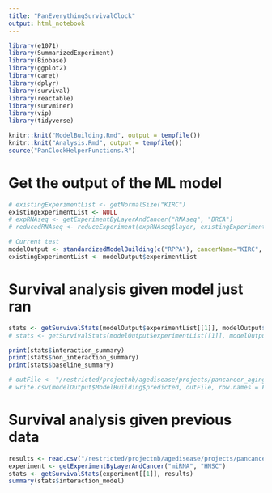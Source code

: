 ```yaml
---
title: "PanEverythingSurvivalClock"
output: html_notebook
---
```


```r
library(e1071) 
library(SummarizedExperiment)
library(Biobase)
library(ggplot2)
library(caret)
library(dplyr)
library(survival)
library(reactable)
library(survminer)
library(vip)
library(tidyverse)

knitr::knit("ModelBuilding.Rmd", output = tempfile())
knitr::knit("Analysis.Rmd", output = tempfile())
source("PanClockHelperFunctions.R")
```

# Get the output of the ML model
```r
# existingExperimentList <- getNormalSize("KIRC")
existingExperimentList <- NULL
# expRNAseq <- getExperimentByLayerAndCancer("RNAseq", "BRCA")
# reducedRNAseq <- reduceExperiment(expRNAseq$layer, existingExperimentList$RNAseq_Normal)

# Current test
modelOutput <- standardizedModelBuilding(c("RPPA"), cancerName="KIRC", methodNames=c("glmnet"), splitSize=1, seed=43, existingExperimentsList=existingExperimentList, iterationCount=1, applyBiasCorrection=FALSE, combiningNormal=FALSE)
existingExperimentList <- modelOutput$experimentList
```

# Survival analysis given model just ran
```r
stats <- getSurvivalStats(modelOutput$experimentList[[1]], modelOutput$ModelBuilding$predicted, applyBiasCorrection=FALSE, covariates_to_include=c("race"))
# stats <- getSurvivalStats(modelOutput$experimentList[[1]], modelOutput$ModelBuilding$predicted, applyBiasCorrection=TRUE)

print(stats$interaction_summary)
print(stats$non_interaction_summary)
print(stats$baseline_summary)

# outFile <- "/restricted/projectnb/agedisease/projects/pancancer_aging_clocks/results/ElasticNet_HNSC_HPV_Negative/ElasticNetMethylationRNAseqHoldoutsSeed44.csv"
# write.csv(modelOutput$ModelBuilding$predicted, outFile, row.names = FALSE)
```

# Survival analysis given previous data
```r
results <- read.csv("/restricted/projectnb/agedisease/projects/pancancer_aging_clocks/results/ElasticNet_HNSC_HPV_Negative/ElasticNetRNAseqCompleteSet.csv")
experiment <- getExperimentByLayerAndCancer("miRNA", "HNSC")
stats <- getSurvivalStats(experiment[[1]], results)
summary(stats$interaction_model)
```
